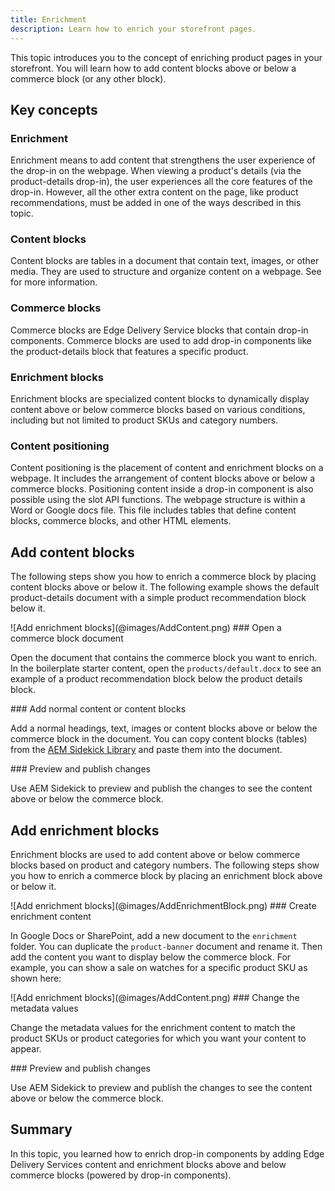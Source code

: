 ```yaml
---
title: Enrichment
description: Learn how to enrich your storefront pages.
---
```



This topic introduces you to the concept of enriching product pages in your storefront. You will learn how to add content blocks above or below a commerce block (or any other block).

## Key concepts

<Vocabulary>

### Enrichment

Enrichment means to add content that strengthens the user experience of the drop-in on the webpage. When viewing a product's details (via the product-details drop-in), the user experiences all the core features of the drop-in. However, all the other extra content on the page, like product recommendations, must be added in one of the ways described in this topic.

### Content blocks

Content blocks are tables in a document that contain text, images, or other media. They are used to structure and organize content on a webpage. See <Link href="https://www.aem.live/developer/block-collection" text="Block collection" /> for more information.

### Commerce blocks

Commerce blocks are Edge Delivery Service blocks that contain drop-in components. Commerce blocks are used to add drop-in components like the product-details block that features a specific product.


### Enrichment blocks

Enrichment blocks are specialized content blocks to dynamically display content above or below commerce blocks based on various conditions, including but not limited to product SKUs and category numbers.

### Content positioning

Content positioning is the placement of content and enrichment blocks on a webpage. It includes the arrangement of content blocks above or below a commerce blocks. Positioning content inside a drop-in component is also possible using the slot API functions. The webpage structure is within a Word or Google docs file. This file includes tables that define content blocks, commerce blocks, and other HTML elements.

</Vocabulary>

## Add content blocks

The following steps show you how to enrich a commerce block by placing content blocks above or below it. The following example shows the default product-details document with a simple product recommendation block below it.

<Diagram caption="Add enrichment blocks">
  ![Add enrichment blocks](@images/AddContent.png)
</Diagram>

<Tasks>

<Task>
### Open a commerce block document

Open the document that contains the commerce block you want to enrich. In the boilerplate starter content, open the `products/default.docx` to see an example of a product recommendation block below the product details block.

</Task>

<Task>
### Add normal content or content blocks

Add a normal headings, text, images or content blocks above or below the commerce block in the document. You can copy content blocks (tables) from the [AEM Sidekick Library](https://sidekick-library--aem-block-collection--adobe.aem.page/tools/sidekick/library.html?plugin=blocks&path=/block-collection/) and paste them into the document.

</Task>

<Task>
### Preview and publish changes

Use AEM Sidekick to preview and publish the changes to see the content above or below the commerce block.

</Task>

</Tasks>

## Add enrichment blocks

Enrichment blocks are used to add content above or below commerce blocks based on product and category numbers. The following steps show you how to enrich a commerce block by placing an enrichment block above or below it.

<Diagram caption="Add enrichment blocks">
  ![Add enrichment blocks](@images/AddEnrichmentBlock.png)
</Diagram>

<Tasks>

<Task>
### Create enrichment content

In Google Docs or SharePoint, add a new document to the `enrichment` folder. You can duplicate the `product-banner` document and rename it. Then add the content you want to display below the commerce block. For example, you can show a sale on watches for a specific product SKU as shown here:

<Diagram caption="Add enrichment blocks">
  ![Add enrichment blocks](@images/AddContent.png)
</Diagram>

</Task>

<Task>
### Change the metadata values

Change the metadata values for the enrichment content to match the product SKUs or product categories for which you want your content to appear.

</Task>

<Task>
### Preview and publish changes

Use AEM Sidekick to preview and publish the changes to see the content above or below the commerce block.

</Task>

</Tasks>

## Summary

In this topic, you learned how to enrich drop-in components by adding Edge Delivery Services content and enrichment blocks above and below commerce blocks (powered by drop-in components).
